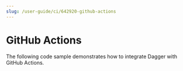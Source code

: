 ```yaml
---
slug: /user-guide/ci/642920-github-actions
---
```


# GitHub Actions

The following code sample demonstrates how to integrate Dagger with GitHub Actions.

```yaml title=".github/workflows/dagger.yml" file=./snippets/actions.yml
```
